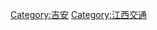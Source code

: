 {{Catnav|頁面分類|各種主題的頁面分類|依中国各省来作的分类|中國各省交通|湖南交通}}
{{Catnav|頁面分類|...|交通|各國交通|中国交通|中國各省交通|湖南交通}}

[[Category:吉安|Category:吉安]]
[[Category:江西交通|Category:江西交通]]